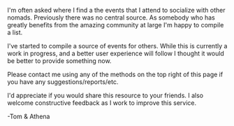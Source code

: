 I'm often asked where I find a the events that I attend to socialize with other nomads. Previously there was no central source. As somebody who has greatly benefits from the amazing community at large I'm happy to compile a list.

I've started to compile a source of events for others. While this is currently a work in progress, and a better user experience will follow I thought it would be better to provide something now. 

Please contact me using any of the methods on the top right of this page if you have any suggestions/reports/etc. 

I'd appreciate if you would share this resource to your friends. I also welcome constructive feedback as I work to improve this service.
  
-Tom & Athena
